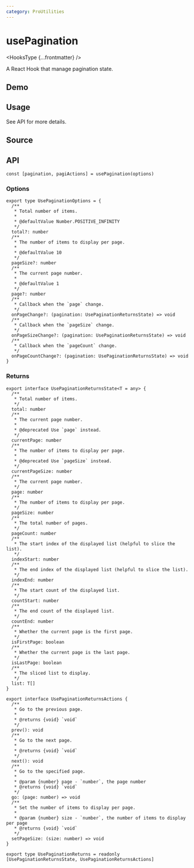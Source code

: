 ```yaml
---
category: ProUtilities
---
```


# usePagination


<HooksType {...frontmatter} />

A React Hook that manage pagination state.

## Demo


<App />

## Usage

See API for more details.

## Source


<Source />

## API

```tsx
const [pagination, pagiActions] = usePagination(options)
```

### Options

```tsx
export type UsePaginationOptions = {
  /**
   * Total number of items.
   *
   * @defaultValue Number.POSITIVE_INFINITY
   */
  total?: number
  /**
   * The number of items to display per page.
   *
   * @defaultValue 10
   */
  pageSize?: number
  /**
   * The current page number.
   *
   * @defaultValue 1
   */
  page?: number
  /**
   * Callback when the `page` change.
   */
  onPageChange?: (pagination: UsePaginationReturnsState) => void
  /**
   * Callback when the `pageSize` change.
   */
  onPageSizeChange?: (pagination: UsePaginationReturnsState) => void
  /**
   * Callback when the `pageCount` change.
   */
  onPageCountChange?: (pagination: UsePaginationReturnsState) => void
}
```

### Returns

```tsx
export interface UsePaginationReturnsState<T = any> {
  /**
   * Total number of items.
   */
  total: number
  /**
   * The current page number.
   *
   * @deprecated Use `page` instead.
   */
  currentPage: number
  /**
   * The number of items to display per page.
   *
   * @deprecated Use `pageSize` instead.
   */
  currentPageSize: number
  /**
   * The current page number.
   */
  page: number
  /**
   * The number of items to display per page.
   */
  pageSize: number
  /**
   * The total number of pages.
   */
  pageCount: number
  /**
   * The start index of the displayed list (helpful to slice the list).
   */
  indexStart: number
  /**
   * The end index of the displayed list (helpful to slice the list).
   */
  indexEnd: number
  /**
   * The start count of the displayed list.
   */
  countStart: number
  /**
   * The end count of the displayed list.
   */
  countEnd: number
  /**
   * Whether the current page is the first page.
   */
  isFirstPage: boolean
  /**
   * Whether the current page is the last page.
   */
  isLastPage: boolean
  /**
   * The sliced list to display.
   */
  list: T[]
}

export interface UsePaginationReturnsActions {
  /**
   * Go to the previous page.
   *
   * @returns {void} `void`
   */
  prev(): void
  /**
   * Go to the next page.
   *
   * @returns {void} `void`
   */
  next(): void
  /**
   * Go to the specified page.
   *
   * @param {number} page - `number`, the page number
   * @returns {void} `void`
   */
  go: (page: number) => void
  /**
   * Set the number of items to display per page.
   *
   * @param {number} size - `number`, the number of items to display per page
   * @returns {void} `void`
   */
  setPageSize: (size: number) => void
}

export type UsePaginationReturns = readonly [UsePaginationReturnsState, UsePaginationReturnsActions]
```
